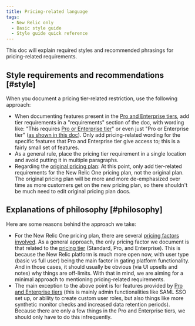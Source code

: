 ```yaml
---
title: Pricing-related language
tags:
  - New Relic only
  - Basic style guide
  - Style guide quick reference
---
```


This doc will explain required styles and recommended phrasings for pricing-related requirements.

## Style requirements and recommendations [#style]

When you document a pricing tier-related restriction, use the following approach:

* When documenting features present in the [Pro and Enterprise tiers](https://newrelic.com/pricing), add tier requirements in a "requirements" section of the doc, with wording like: "This requires [Pro or Enterprise tier](https://newrelic.com/pricing)" or even just "Pro or Enterprise tier" ([as shown in this doc](/docs/accounts/accounts-billing/new-relic-one-pricing-users/configure-authentication-domains)). Only add pricing-related wording for the specific features that Pro and Enterprise tier give access to; this is a fairly small set of features.
* As a general rule, place the pricing tier requirement in a single location and avoid putting it in multiple paragraphs.
* Regarding the [original pricing plan](/docs/accounts/original-accounts-billing/product-pricing/product-based-pricing): At this point, only add tier-related requirements for the New Relic One pricing plan, not the original plan. The original pricing plan will be more and more de-emphasized over time as more customers get on the new pricing plan, so there shouldn't be much need to edit original pricing plan docs.

## Explanations of philosophy [#philosophy]

Here are some reasons behind the approach we take:

* For the New Relic One pricing plan, there are several [pricing factors involved](/docs/accounts/accounts-billing/new-relic-one-pricing-users/pricing-billing#how-pricing-works). As a general approach, the only pricing factor we document is that related to the [pricing tier](https://newrelic.com/pricing) (Standard, Pro, and Enterprise). This is because the New Relic platform is much more open now, with user type (basic vs full user) being the main factor in gating platform functionality. And in those cases, it should usually be obvious (via UI upsells and notes) why things are off-limits. With that in mind, we are aiming for a minimal approach to mentioning pricing-related requirements.
* The main exception to the above point is for features provided by [Pro and Enterprise tiers](https://newrelic.com/pricing) (this is mainly admin functionalities like SAML SSO set up, or ability to create custom user roles, but also things like more synthetic monitor checks and increased data retention periods). Because there are only a few things in the Pro and Enterprise tiers, we should only have to do this infrequently.
